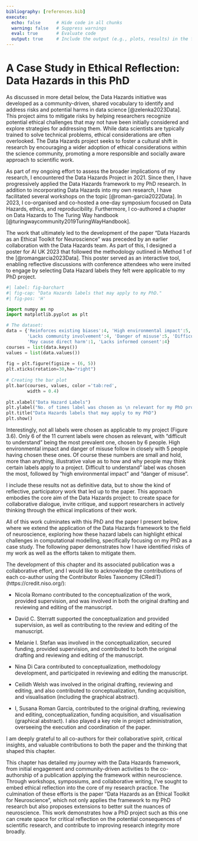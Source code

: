 ```yaml
---
bibliography: [references.bib]
execute:
  echo: false      # Hide code in all chunks
  warning: false   # Suppress warnings
  eval: true       # Evaluate code
  output: true     # Include the output (e.g., plots, results) in the final document
---
```

# A Case Study in Ethical Reflection: Data Hazards in this PhD {#sec-data-hazards-chapter}

As discussed in more detail below, the Data Hazards initiative was developed as a community-driven, shared vocabulary to identify and address risks and potential harms in data science [@zelenka2023Data]. This project aims to mitigate risks by helping researchers recognize potential ethical challenges that may not have been initially considered and explore strategies for addressing them. While data scientists are typically trained to solve technical problems, ethical considerations are often overlooked. The Data Hazards project seeks to foster a cultural shift in research by encouraging a wider adoption of ethical considerations within the science community, promoting a more responsible and socially aware approach to scientific work.

As part of my ongoing effort to assess the broader implications of my research, I encountered the Data Hazards Project in 2021. Since then, I have progressively applied the Data Hazards framework to my PhD research. In addition to incorporating Data Hazards into my own research, I have facilitated several workshops on the topic [@roman-garcia2022Data]. In 2023, I co-organised and co-hosted a one-day symposium focused on Data Hazards, ethics, and reproducibility. Furthermore, I co-authored a chapter on Data Hazards to The Turing Way handbook [@turingwaycommunity2019TuringWayHandbook]. 

The work that ultimately led to the development of the paper “Data Hazards as an Ethical Toolkit for Neuroscience” was preceded by an earlier collaboration with the Data Hazards team. As part of this, I designed a poster for AI UK 2023 that followed the methodology outlined in Method 1 of the  [@romangarcia2023Data]. This poster served as an interactive tool, enabling reflective discussions with conference attendees who were invited to engage by selecting Data Hazard labels they felt were applicable to my PhD project.


```python
#| label: fig-barchart
#| fig-cap: "Data Hazards labels that may apply to my PhD."
#| fig-pos: 'H'

import numpy as np
import matplotlib.pyplot as plt

# The dataset:
data = {'Reinforces existing biases':4, 'High environmental impact':5,
        'Lacks community involvement':4, 'Danger of misuse':5, 'Difficult to understand':6,
        'May cause direct harm':1, 'Lacks informed consent':4}
courses = list(data.keys())
values = list(data.values())
  
fig = plt.figure(figsize = (6, 5))
plt.xticks(rotation=30,ha="right")
 
# Creating the bar plot
plt.bar(courses, values, color ='tab:red',
        width = 0.4)
 
plt.xlabel("Data Hazard Labels")
plt.ylabel("No. of times label was chosen as \n relevant for my PhD project")
plt.title("Data Hazards labels that may apply to my PhD")
plt.show()
```

Interestingly, not all labels were chosen as applicable to my project (Figure 3.6). Only 6 of the 11 current labels were chosen as relevant, with “difficult to understand” being the most prevalent one, chosen by 6 people. High environmental impact and danger of misuse follow in closely with 5 people having chosen these ones. Of course these numbers are small and hold, more than anything, illustrative value as to how and why people may think certain labels apply to a project. Difficult to understand” label was chosen the most, followed by “high environmental impact” and “danger of misuse”. 

I include these results not as definitive data, but to show the kind of reflective, participatory work that led up to the paper. This approach embodies the core aim of the Data Hazards project: to create space for collaborative dialogue, invite critique, and support researchers in actively thinking through the ethical implications of their work.

All of this work culminates with this PhD and the paper I present below, where we extend the application of the Data Hazards framework to the field of neuroscience, exploring how these hazard labels can highlight ethical challenges in computational modelling, specifically focusing on my PhD as a case study. The following paper demonstrates how I have identified risks of my work as well as the efforts taken to mitigate them.

The development of this chapter and its associated publication was a collaborative effort, and I would like to acknowledge the contributions of each co-author using the Contributor Roles Taxonomy (CRediT) (https://credit.niso.org/):

- Nicola Romano contributed to the conceptualization of the work, provided supervision, and was involved in both the original drafting and reviewing and editing of the manuscript.

- David C. Sterratt supported the conceptualization and provided supervision, as well as contributing to the review and editing of the manuscript. 

- Melanie I. Stefan was involved in the conceptualization, secured funding, provided supervision, and contributed to both the original drafting and reviewing and editing of the manuscript.

- Nina Di Cara contributed to conceptualization, methodology development, and participated in reviewing and editing the manuscript.

- Ceilidh Welsh was involved in the original drafting, reviewing and editing, and also contributed to conceptualization, funding acquisition, and visualisation (including the graphical abstract).

- I, Susana Roman Garcia, contributed to the original drafting, reviewing and editing, conceptualization, funding acquisition, and visualisation (graphical abstract). I also played a key role in project administration, overseeing the execution and coordination of the paper.

I am deeply grateful to all co-authors for their collaborative spirit, critical insights, and valuable contributions to both the paper and the thinking that shaped this chapter.

\newpage
\newgeometry{top=0.5in, bottom=1in, left=0.5in, right=0.5in} 

\pagestyle{plain}  

\includepdf[pages=-,pagecommand={\thispagestyle{plain}}]{neuroethics_paper.pdf}

\newpage 
\restoregeometry


## Conclusion {style="display:none"}
This chapter has detailed my journey with the Data Hazards framework, from initial engagement and community-driven activities to the co-authorship of a publication applying the framework within neuroscience. Through workshops, symposiums, and collaborative writing, I've sought to embed ethical reflection into the core of my research practice. The culmination of these efforts is the paper “Data Hazards as an Ethical Toolkit for Neuroscience”, which not only applies the framework to my PhD research but also proposes extensions to better suit the nuances of neuroscience. This work demonstrates how a PhD project such as this one can create space for critical reflection on the potential consequences of scientific research, and contribute to improving research integrity more broadly.

